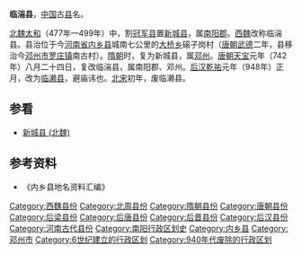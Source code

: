 {{coord|32.995874|N|111.865643|E|region:CN_type:city|display=title}}
'''临湍县'''，[[中国|中国]]古[[县|县]]名。

[[北魏|北魏]][[太和_(北魏)|太和]]（477年—499年）中，割[[冠军县|冠军县]]置[[新城县_(北魏)|新城县]]，属[[南阳郡|南阳郡]]。[[西魏|西魏]]改称临湍县。县治位于今[[河南省|河南省]][[内乡县|内乡县]]城南七公里的[[大桥乡|大桥乡]]磙子岗村（[[唐朝|唐朝]][[武德|武德]]二年，县移治今[[邓州市|邓州市]][[罗庄镇|罗庄镇]]南古村）。[[隋朝|隋朝]]时，复为新城县，属[[邓州_(隋朝)|邓州]]。[[唐朝|唐朝]][[天宝_(唐朝)|天宝]]元年（742年）八月二十四日，复改临湍县，属南阳郡、邓州。[[后汉|后汉]][[乾祐_(后汉)|乾祐]]元年（948年）正月，改为[[临濑县|临濑县]]，避庙讳也。[[北宋|北宋]]初年，废临濑县。

==参看==
*[[新城县_(北魏)|新城县 (北魏)]]

==参考资料==
{{wikisource|临湍县令厅壁记}}
*《内乡县地名资料汇编》

{{已废的南阳市古代行政区划}}
[[Category:西魏县份|Category:西魏县份]]
[[Category:北周县份|Category:北周县份]]
[[Category:隋朝县份|Category:隋朝县份]]
[[Category:唐朝县份|Category:唐朝县份]]
[[Category:后梁县份|Category:后梁县份]]
[[Category:后唐县份|Category:后唐县份]]
[[Category:后晋县份|Category:后晋县份]]
[[Category:后汉县份|Category:后汉县份]]
[[Category:河南古代县份|Category:河南古代县份]]
[[Category:南阳行政区划史|Category:南阳行政区划史]]
[[Category:内乡县|Category:内乡县]]
[[Category:邓州市|Category:邓州市]]
[[Category:6世纪建立的行政区划|Category:6世纪建立的行政区划]]
[[Category:940年代废除的行政区划|Category:940年代废除的行政区划]]